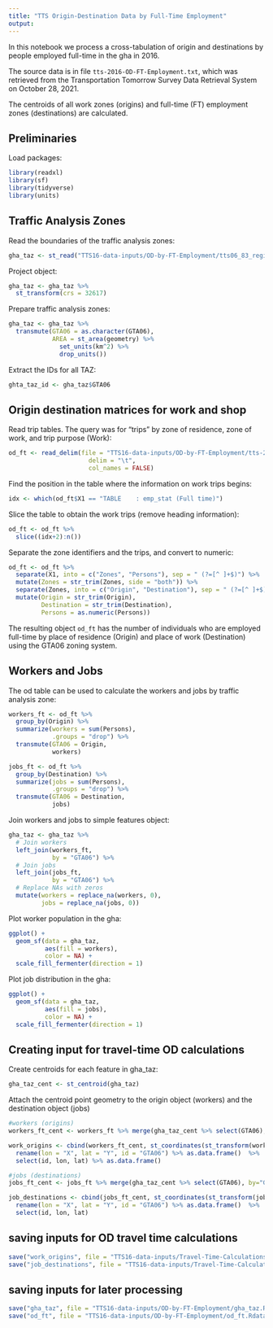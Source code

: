 ```yaml
---
title: "TTS Origin-Destination Data by Full-Time Employment"
output: 
---
```


In this notebook we process a cross-tabulation of origin and destinations by people employed full-time in the gha in 2016.

The source data is in file `tts-2016-OD-FT-Employment.txt`, which was retrieved from the Transportation Tomorrow Survey Data Retrieval System on October 28, 2021.

The centroids of all work zones (origins) and full-time (FT) employment zones (destinations) are calculated. 

## Preliminaries

Load packages:
```r
library(readxl)
library(sf)
library(tidyverse)
library(units)
```

## Traffic Analysis Zones

Read the boundaries of the traffic analysis zones:
```r
gha_taz <- st_read("TTS16-data-inputs/OD-by-FT-Employment/tts06_83_region.shp")
```

Project object:
```r
gha_taz <- gha_taz %>%
  st_transform(crs = 32617)
```

Prepare traffic analysis zones:
```r
gha_taz <- gha_taz %>%
  transmute(GTA06 = as.character(GTA06),
            AREA = st_area(geometry) %>% 
              set_units(km^2) %>% 
              drop_units())
```

Extract the IDs for all TAZ:
```r
ghta_taz_id <- gha_taz$GTA06
```

## Origin destination matrices for work and shop

Read trip tables. The query was for "trips" by zone of residence, zone of work, and trip purpose (Work):
```r
od_ft <- read_delim(file = "TTS16-data-inputs/OD-by-FT-Employment/tts-2016-OD-FT-Employment.txt", 
                      delim = "\t", 
                      col_names = FALSE)
```

Find the position in the table where the information on work trips begins:
```r
idx <- which(od_ft$X1 == "TABLE    : emp_stat (Full time)")
```

Slice the table to obtain the work trips (remove heading information):
```r
od_ft <- od_ft %>% 
  slice((idx+2):n())
```

Separate the zone identifiers and the trips, and convert to numeric:
```r
od_ft <- od_ft %>%
  separate(X1, into = c("Zones", "Persons"), sep = " (?=[^ ]+$)") %>%
  mutate(Zones = str_trim(Zones, side = "both")) %>%
  separate(Zones, into = c("Origin", "Destination"), sep = " (?=[^ ]+$)") %>%
  mutate(Origin = str_trim(Origin),
         Destination = str_trim(Destination),
         Persons = as.numeric(Persons))
```

The resulting object `od_ft` has the number of individuals who are employed full-time by place of residence (Origin) and place of work (Destination) using the GTA06 zoning system. 

## Workers and Jobs

The od table can be used to calculate the workers and jobs by traffic analysis zone:
```r
workers_ft <- od_ft %>%
  group_by(Origin) %>%
  summarize(workers = sum(Persons),
            .groups = "drop") %>%
  transmute(GTA06 = Origin,
            workers)

jobs_ft <- od_ft %>%
  group_by(Destination) %>%
  summarize(jobs = sum(Persons),
            .groups = "drop") %>%
  transmute(GTA06 = Destination,
            jobs)

```

Join workers and jobs to simple features object:
```r
gha_taz <- gha_taz %>%
  # Join workers
  left_join(workers_ft,
            by = "GTA06") %>%
  # Join jobs
  left_join(jobs_ft,
            by = "GTA06") %>%
  # Replace NAs with zeros
  mutate(workers = replace_na(workers, 0),
         jobs = replace_na(jobs, 0))
```

Plot worker population in the gha:
```r
ggplot() +
  geom_sf(data = gha_taz,
          aes(fill = workers),
          color = NA) +
  scale_fill_fermenter(direction = 1)
```

Plot job distribution in the gha:
```r
ggplot() +
  geom_sf(data = gha_taz,
          aes(fill = jobs),
          color = NA) +
  scale_fill_fermenter(direction = 1)
```

## Creating input for travel-time OD calculations

Create centroids for each feature in gha_taz:
```r
gha_taz_cent <- st_centroid(gha_taz) 
```

Attach the centroid point geometry to the origin object (workers) and the destination object (jobs)
```r
#workers (origins)
workers_ft_cent <- workers_ft %>% merge(gha_taz_cent %>% select(GTA06), by="GTA06") %>% st_sf

work_origins <- cbind(workers_ft_cent, st_coordinates(st_transform(workers_ft_cent, crs = 4326))) %>%
  rename(lon = "X", lat = "Y", id = "GTA06") %>% as.data.frame()  %>%
  select(id, lon, lat) %>% as.data.frame()

```

```r
#jobs (destinations)
jobs_ft_cent <- jobs_ft %>% merge(gha_taz_cent %>% select(GTA06), by="GTA06") %>% st_sf

job_destinations <- cbind(jobs_ft_cent, st_coordinates(st_transform(jobs_ft_cent, crs = 4326))) %>%
  rename(lon = "X", lat = "Y", id = "GTA06") %>% as.data.frame()  %>%
  select(id, lon, lat) 

```

## saving inputs for OD travel time calculations
```r
save("work_origins", file = "TTS16-data-inputs/Travel-Time-Calculations/inputs/work_origins.Rdata")
save("job_destinations", file = "TTS16-data-inputs/Travel-Time-Calculations/inputs/job_destinations.Rdata")
```

## saving inputs for later processing
```r
save("gha_taz", file = "TTS16-data-inputs/OD-by-FT-Employment/gha_taz.Rdata")
save("od_ft", file = "TTS16-data-inputs/OD-by-FT-Employment/od_ft.Rdata")
```
